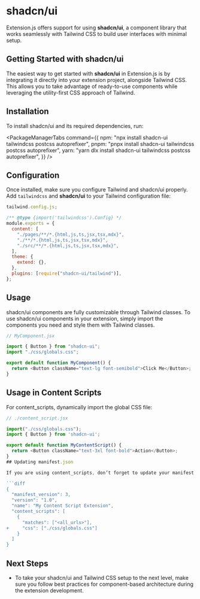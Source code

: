 
<AvatarImage icon="shadcnui" />

# shadcn/ui

Extension.js offers support for using **shadcn/ui**, a component library that works seamlessly with Tailwind CSS to build user interfaces with minimal setup.

## Getting Started with shadcn/ui

The easiest way to get started with **shadcn/ui** in Extension.js is by integrating it directly into your extension project, alongside Tailwind CSS. This allows you to take advantage of ready-to-use components while leveraging the utility-first CSS approach of Tailwind.

## Installation

To install shadcn/ui and its required dependencies, run:

<PackageManagerTabs
  command={{
    npm: "npx install shadcn-ui tailwindcss postcss autoprefixer",
    pnpm: "pnpx install shadcn-ui tailwindcss postcss autoprefixer",
    yarn: "yarn dlx install shadcn-ui tailwindcss postcss autoprefixer",
  }}
/>

## Configuration

Once installed, make sure you configure Tailwind and shadcn/ui properly. Add `tailwindcss` and **shadcn/ui** to your Tailwind configuration file:

```js
tailwind.config.js;

/** @type {import('tailwindcss').Config} */
module.exports = {
  content: [
    "./pages/**/*.{html,js,ts,jsx,tsx,mdx}",
    "./**/*.{html,js,ts,jsx,tsx,mdx}",
    "./src/**/*.{html,js,ts,jsx,tsx,mdx}",
  ],
  theme: {
    extend: {},
  },
  plugins: [require("shadcn-ui/tailwind")],
};
```

## Usage

shadcn/ui components are fully customizable through Tailwind classes. To use shadcn/ui components in your extension, simply import the components you need and style them with Tailwind classes.

```js
// MyComponent.jsx

import { Button } from "shadcn-ui";
import "./css/globals.css";

export default function MyComponent() {
  return <Button className="text-lg font-semibold">Click Me</Button>;
}
```

## Usage in Content Scripts

For content_scripts, dynamically import the global CSS file:

````js
// ./content_script.jsx

import("./css/globals.css");
import { Button } from 'shadcn-ui';

export default function MyContentScript() {
  return <Button className="text-3xl font-bold">Action</Button>;
}
## Updating manifest.json

If you are using content_scripts, don’t forget to update your manifest.json:

```diff
{
  "manifest_version": 3,
  "version": "1.0",
  "name": "My Content Script Extension",
  "content_scripts": [
    {
      "matches": ["<all_urls>"],
+     "css": ["./css/globals.css"]
    }
  ]
}
````

## Next Steps

- To take your shadcn/ui and Tailwind CSS setup to the next level, make sure you follow best practices for component-based architecture during the extension development.
